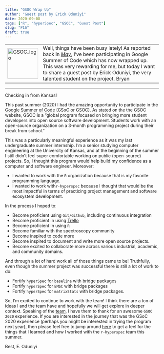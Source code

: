 ```yaml
---
title: "GSOC Wrap Up"
author: "Guest post by Erick Oduniyi"
date: 2020-09-08
tags: ["R", "hyperSpec", "GSOC", "Guest Post"]
slug: "P16"
draft: true
---
```


<table>
<tr>
<td>
<img src="https://summerofcode.withgoogle.com/static/img/og-image.png" alt="GSOC_logo" style="width:100px;"/>
</td>
<td>
Well, things have been busy lately!  As reported back in [_May_](https://chemospec.org/2020/05/07/p14/), I've been participating in Google Summer of Code which has now wrapped up.  This was very rewarding for me, but today I want to share a guest post by Erick Oduniyi, the very talented student on the project.  Bryan
</td>
</tr>
</table>

---
Checking in from Kansas!

This past summer (2020) I had the amazing opportunity to participate in the [Google Summer of Code](https://summerofcode.withgoogle.com/) (GSoC or GSOC). As stated on the the GSOC website, GSOC is a “global program focused on bringing more student developers into open source software development. Students work with an open-source organization on a 3-month programming project during their break from school.”

This was a particularly meaningful experience as it was my last undergraduate summer internship. I’m a senior studying computer engineering at the University of Kansas, and at the beginning of the summer I still didn't feel super comfortable working on public (open-source) projects. So, I thought this program would help build my confidence as a computer and software engineer. Moreover:

* I wanted to work with the `R` organization because that is my favorite programming language.
* I wanted to work with`r-hyperspec` because I thought that would be the most impactful in terms of practicing project management and software ecosystem development.

In the process I hoped to:

* Become proficient using `Git/Github`, including continuous integration
* Become proficient in using [Trello](https://trello.com/)
* Become proficient in using `R`
* Become familiar with the spectroscopy community
* Become inspired to code more
* Become inspired to document and write more open source projects.
* Become excited to collaborate more across various industrial, academic, and community domains.

And through a lot of hard work all of those things came to be! Truthfully, even though the summer project was successful there is still a lot of work to do:

* Fortify `hyperSpec` for `baseline` with bridge packages
* Fortify `hyperSpec` for `EMSC` with bridge packages
* Fortify `hyperSpec` for `matrixStats` with bridge packages.

So, I'm excited to continue to work with the team! I think there are a ton of ideas I and the team have and hopefully we will get explore in deeper context. Speaking of the [team](https://github.com/orgs/r-hyperspec/teams/r-hyperspec/members), I have them to thank for an awesome `GSOC 2020` experience. If you are interested in the journey that was the GSoC 2020 experience (perhaps you might be interested in trying the program next year), then please feel free to jump around [here](https://eoduniyi.github.io/hyperSpec.gsoc2020/) to get a feel for the things that I learned and how I worked with the `r-hyperspec` team this summer.

Best, E. Oduniyi
